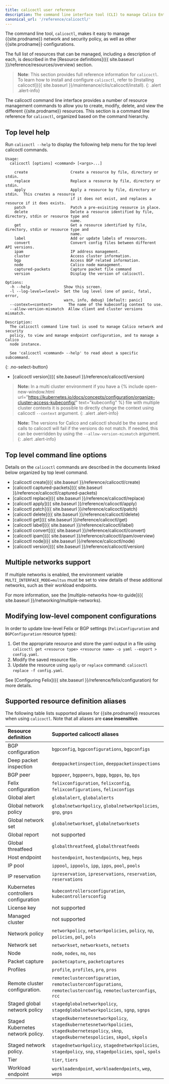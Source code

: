 ```yaml
---
title: calicoctl user reference
description: The command line interface tool (CLI) to manage Calico Enterprise network and security policy.
canonical_url: '/reference/calicoctl/'
---
```


The command line tool, `calicoctl`, makes it easy to manage {{site.prodname}}
network and security policy, as well as other {{site.prodname}} configurations.

The full list of resources that can be managed, including a description of each,
is described in the [Resource definitions]({{ site.baseurl }}/reference/resources/overview)
section.

> **Note**: This section provides full reference information for `calicoctl`. To learn
> how to install and configure `calicoctl`, refer to
> [Installing calicoctl]({{ site.baseurl }}/maintenance/clis/calicoctl/install).
{: .alert .alert-info}

The calicoctl command line interface provides a number of resource management
commands to allow you to create, modify, delete, and view the different
{{site.prodname}} resources. This section is a command line reference for
`calicoctl`, organized based on the command hierarchy.

## Top level help

Run `calicoctl --help` to display the following help menu for the top level
calicoctl commands.

```
Usage:
  calicoctl [options] <command> [<args>...]

    create                   Create a resource by file, directory or stdin.
    replace                  Replace a resource by file, directory or stdin.
    apply                    Apply a resource by file, directory or stdin.  This creates a resource
                             if it does not exist, and replaces a resource if it does exists.
    patch                    Patch a pre-exisiting resource in place.
    delete                   Delete a resource identified by file, directory, stdin or resource type and
                             name.
    get                      Get a resource identified by file, directory, stdin or resource type and
                             name.
    label                    Add or update labels of resources.
    convert                  Convert config files between different API versions.
    ipam                     IP address management.
    cluster                  Access cluster information.
    bgp                      Access BGP related information.
    node                     Calico node management.
    captured-packets         Capture packet file command
    version                  Display the version of calicoctl.

Options:
  -h --help               Show this screen.
  -l --log-level=<level>  Set the log level (one of panic, fatal, error,
                          warn, info, debug) [default: panic]
  --context=<context>	    The name of the kubeconfig context to use.
  --allow-version-mismatch  Allow client and cluster versions mismatch.

Description:
  The calicoctl command line tool is used to manage Calico network and security
  policy, to view and manage endpoint configuration, and to manage a Calico
  node instance.

  See 'calicoctl <command> --help' to read about a specific subcommand.
```
{: .no-select-button}
-  [calicoctl version]({{ site.baseurl }}/reference/calicoctl/version)


> **Note:** In a multi cluster environment if you have a {% include open-new-window.html url="https://kubernetes.io/docs/concepts/configuration/organize-cluster-access-kubeconfig/" text="kubeconfig" %} file with multiple cluster contexts it is possible to directly change the context using calicoctl `--context` argument.
{: .alert .alert-info}

> **Note:** The versions for Calico and calicoctl should be the same and calls to calicoctl will fail if the versions do not match. If needed, this can be overridden by using the `--allow-version-mismatch` argument.
{: .alert .alert-info}

## Top level command line options

Details on the `calicoctl` commands are described in the documents linked below
organized by top level command.

-  [calicoctl create]({{ site.baseurl }}/reference/calicoctl/create)
-  [calicoctl captured-packets]({{ site.baseurl }}/reference/calicoctl/captured-packets)
-  [calicoctl replace]({{ site.baseurl }}/reference/calicoctl/replace)
-  [calicoctl apply]({{ site.baseurl }}/reference/calicoctl/apply)
-  [calicoctl patch]({{ site.baseurl }}/reference/calicoctl/patch)
-  [calicoctl delete]({{ site.baseurl }}/reference/calicoctl/delete)
-  [calicoctl get]({{ site.baseurl }}/reference/calicoctl/get)
-  [calicoctl label]({{ site.baseurl }}/reference/calicoctl/label)
-  [calicoctl convert]({{ site.baseurl }}/reference/calicoctl/convert)
-  [calicoctl ipam]({{ site.baseurl }}/reference/calicoctl/ipam/overview)
-  [calicoctl node]({{ site.baseurl }}/reference/calicoctl/node)
-  [calicoctl version]({{ site.baseurl }}/reference/calicoctl/version)

## Multiple networks support

If multiple networks is enabled, the environment variable `MULTI_INTERFACE_MODE=multus` must be set to view details of these additional networks, 
such as their workload endpoints.

For more information, see the [multiple-networks how-to guide]({{ site.baseurl }}/networking/multiple-networks).

## Modifying low-level component configurations

In order to update low-level Felix or BGP settings (`FelixConfiguration` and `BGPConfiguration` resource types):
1. Get the appropriate resource and store the yaml output in a file using `calicoctl get <resource type> <resource name> -o yaml --export > config.yaml`.
1. Modify the saved resource file.
1. Update the resource using `apply` or `replace` command: `calicoctl replace -f config.yaml`.

See [Configuring Felix]({{ site.baseurl }}/reference/felix/configuration) for more details.

## Supported resource definition aliases

The following table lists supported aliases for {{site.prodname}} resources when using `calicoctl`. Note that all aliases
are **case insensitive**. 

| Resource definition                  | Supported calicoctl aliases                                  |
| :----------------------------------- | :----------------------------------------------------------- |
| BGP configuration                    | `bgpconfig`, `bgpconfigurations`, `bgpconfigs`               |
| Deep packet inspection               | `deeppacketinspection`, `deeppacketinspections`
| BGP peer                             | `bgppeer`, `bgppeers`, `bgpp`, `bgpps`, `bp`, `bps`          |
| Felix configuration                  | `felixconfiguration`, `felixconfig`, `felixconfigurations`, `felixconfigs` |
| Global alert                         | `globalalert`, `globalalerts`
| Global network policy                | `globalnetworkpolicy`, `globalnetworkpolicies`, `gnp`, `gnps` |
| Global network set                   | `globalnetworkset`, `globalnetworksets`                      |
| Global report                        | not supported                                                |
| Global threatfeed                    | `globalthreatfeed`, `globalthreatfeeds`                      |
| Host endpoint                        | `hostendpoint`, `hostendpoints`, `hep`, `heps`               |
| IP pool                              | `ippool`, `ippools`, `ipp`, `ipps`, `pool`, `pools`          |
| IP reservation                       | `ipreservation`, `ipreservations`, `reservation`, `reservations` |
| Kubernetes controllers configuration | `kubecontrollersconfiguration`, `kubecontrollersconfig`      |
| License key                          | not supported                                                |
| Managed cluster                      | not supported                                                |
| Network policy                       | `networkpolicy`, `networkpolicies`, `policy`, `np`, `policies`, `pol`, `pols` |
| Network set                          | `networkset`, `networksets`, `netsets`
| Node                                 | `node`, `nodes`, `no`, `nos`                                 |
| Packet capture                       | `packetcapture`, `packetcaptures`                            |
| Profiles                             | `profile`, `profiles`, `pro`, `pros`                         |
| Remote cluster configuration.        | `remoteclusterconfiguration`, `remoteclusterconfigurations`, `remoteclusterconfig`, `remoteclusterconfigs`, `rcc` |
| Staged global network policy         | `stagedglobalnetworkpolicy`, `stagedglobalnetworkpolicies`, `sgnp`, `sgnps` |
| Staged Kubernetes network policy.    | `stagedkubernetesnetworkpolicy`, `stagedkubernetesnetworkpolicies`, `stagedkubernetespolicy`, `sknp`, `stagedkubernetespolicies`, `skpol`, `skpols` |
| Staged network policy.               | `stagednetworkpolicy`, `stagednetworkpolicies`, `stagedpolicy`, `snp`, `stagedpolicies`, `spol`, `spols` |
| Tier                                 | `tier`, `tiers`                                              |           
| Workload endpoint                    | `workloadendpoint`, `workloadendpoints`, `wep`, `weps`       |



